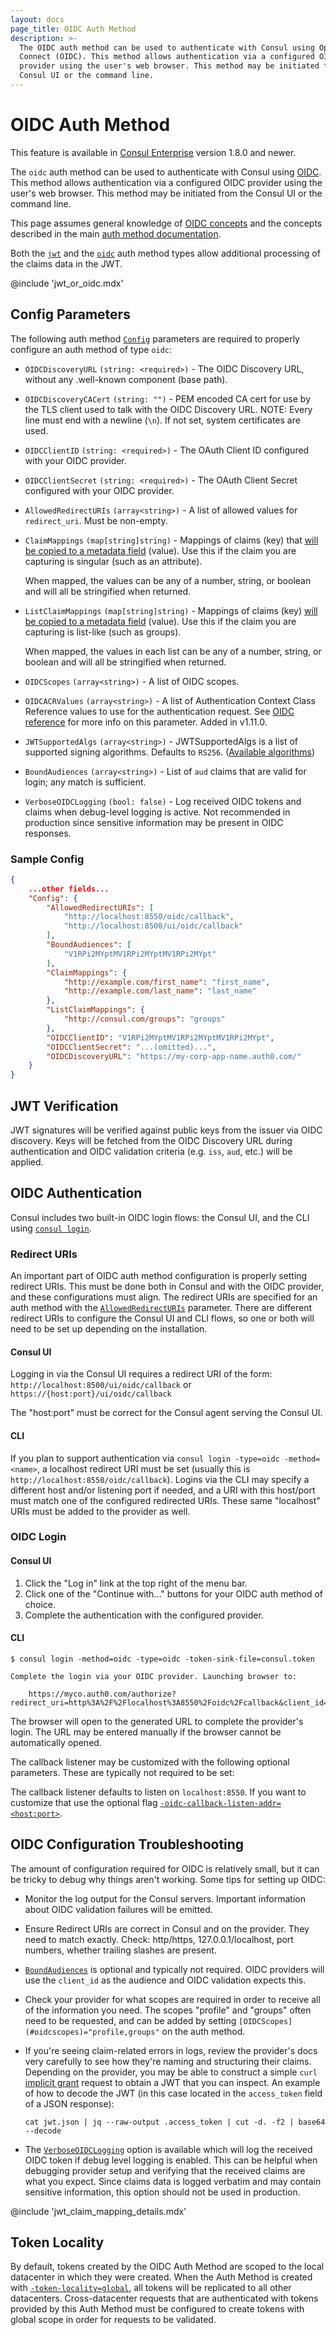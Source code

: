 ```yaml
---
layout: docs
page_title: OIDC Auth Method
description: >-
  The OIDC auth method can be used to authenticate with Consul using OpenID
  Connect (OIDC). This method allows authentication via a configured OIDC
  provider using the user's web browser. This method may be initiated from the
  Consul UI or the command line.
---
```


# OIDC Auth Method

<EnterpriseAlert />

This feature is available in [Consul
Enterprise](https://www.hashicorp.com/products/consul/) version 1.8.0 and
newer.

The `oidc` auth method can be used to authenticate with Consul using
[OIDC](https://en.wikipedia.org/wiki/OpenID_Connect). This method allows
authentication via a configured OIDC provider using the user's web browser.
This method may be initiated from the Consul UI or the command line.

This page assumes general knowledge of [OIDC
concepts](https://developer.okta.com/blog/2017/07/25/oidc-primer-part-1) and
the concepts described in the main [auth method
documentation](/docs/security/acl/auth-methods).

Both the [`jwt`](/docs/security/acl/auth-methods/jwt) and the
[`oidc`](/docs/security/acl/auth-methods/oidc) auth method types allow additional
processing of the claims data in the JWT.

@include 'jwt_or_oidc.mdx'

## Config Parameters

The following auth method [`Config`](/api/acl/auth-methods#config)
parameters are required to properly configure an auth method of type
`oidc`:

- `OIDCDiscoveryURL` `(string: <required>)` - The OIDC Discovery URL, without any
  .well-known component (base path).

- `OIDCDiscoveryCACert` `(string: "")` - PEM encoded CA cert for use by the TLS
  client used to talk with the OIDC Discovery URL. NOTE: Every line must end
  with a newline (`\n`). If not set, system certificates are used.

- `OIDCClientID` `(string: <required>)` - The OAuth Client ID configured with
  your OIDC provider.

- `OIDCClientSecret` `(string: <required>)` - The OAuth Client Secret configured with
  your OIDC provider.

- `AllowedRedirectURIs` `(array<string>)` - A list of allowed
  values for `redirect_uri`. Must be non-empty.

- `ClaimMappings` `(map[string]string)` - Mappings of claims (key) that
  [will be copied to a metadata field](#trusted-identity-attributes-via-claim-mappings)
  (value). Use this if the claim you are capturing is singular (such as an attribute).

  When mapped, the values can be any of a number, string, or boolean and will
  all be stringified when returned.

- `ListClaimMappings` `(map[string]string)` - Mappings of claims (key)
  [will be copied to a metadata field](#trusted-identity-attributes-via-claim-mappings)
  (value). Use this if the claim you are capturing is list-like (such as groups).

  When mapped, the values in each list can be any of a number, string, or
  boolean and will all be stringified when returned.

- `OIDCScopes` `(array<string>)` - A list of OIDC scopes.

- `OIDCACRValues` `(array<string>)` - A list of Authentication Context Class Reference values to use for the authentication request. See [OIDC reference](https://openid.net/specs/openid-connect-core-1_0.html#rfc.section.3.1.2.1) for more info on this parameter.  Added in v1.11.0.

- `JWTSupportedAlgs` `(array<string>)` - JWTSupportedAlgs is a list of
  supported signing algorithms. Defaults to `RS256`. ([Available
  algorithms](https://github.com/hashicorp/consul/blob/main/vendor/github.com/coreos/go-oidc/jose.go#L7))

- `BoundAudiences` `(array<string>)` - List of `aud` claims that are valid for
  login; any match is sufficient.

- `VerboseOIDCLogging` `(bool: false)` - Log received OIDC tokens and claims when
  debug-level logging is active. Not recommended in production since sensitive
  information may be present in OIDC responses.

### Sample Config

```json
{
    ...other fields...
    "Config": {
        "AllowedRedirectURIs": [
            "http://localhost:8550/oidc/callback",
            "http://localhost:8500/ui/oidc/callback"
        ],
        "BoundAudiences": [
            "V1RPi2MYptMV1RPi2MYptMV1RPi2MYpt"
        ],
        "ClaimMappings": {
            "http://example.com/first_name": "first_name",
            "http://example.com/last_name": "last_name"
        },
        "ListClaimMappings": {
            "http://consul.com/groups": "groups"
        },
        "OIDCClientID": "V1RPi2MYptMV1RPi2MYptMV1RPi2MYpt",
        "OIDCClientSecret": "...(omitted)...",
        "OIDCDiscoveryURL": "https://my-corp-app-name.auth0.com/"
    }
}
```

## JWT Verification

JWT signatures will be verified against public keys from the issuer via OIDC
discovery. Keys will be fetched from the OIDC Discovery URL during
authentication and OIDC validation criteria (e.g. `iss`, `aud`, etc.) will be
applied.

## OIDC Authentication

Consul includes two built-in OIDC login flows: the Consul UI, and the CLI using
[`consul login`](/commands/login).

### Redirect URIs

An important part of OIDC auth method configuration is properly setting
redirect URIs. This must be done both in Consul and with the OIDC provider, and
these configurations must align. The redirect URIs are specified for an auth
method with the [`AllowedRedirectURIs`](#allowedredirecturis) parameter. There
are different redirect URIs to configure the Consul UI and CLI flows, so one or
both will need to be set up depending on the installation.

#### Consul UI

Logging in via the Consul UI requires a redirect URI of the form:
`http://localhost:8500/ui/oidc/callback` or
`https://{host:port}/ui/oidc/callback`

The "host:port" must be correct for the Consul agent serving the Consul UI.

#### CLI

If you plan to support authentication via `consul login -type=oidc -method=<name>`, a localhost redirect URI must be set (usually this is
`http://localhost:8550/oidc/callback`). Logins via the CLI may specify a
different host and/or listening port if needed, and a URI with this host/port
must match one of the configured redirected URIs. These same "localhost" URIs
must be added to the provider as well.

### OIDC Login

#### Consul UI

1. Click the "Log in" link at the top right of the menu bar.
2. Click one of the "Continue with..." buttons for your OIDC auth method of choice.
3. Complete the authentication with the configured provider.

#### CLI

```shell-session
$ consul login -method=oidc -type=oidc -token-sink-file=consul.token

Complete the login via your OIDC provider. Launching browser to:

    https://myco.auth0.com/authorize?redirect_uri=http%3A%2F%2Flocalhost%3A8550%2Foidc%2Fcallback&client_id=r3qXc2bix9eF...
```

The browser will open to the generated URL to complete the provider's login.
The URL may be entered manually if the browser cannot be automatically opened.

The callback listener may be customized with the following optional parameters.
These are typically not required to be set:

The callback listener defaults to listen on `localhost:8550`. If you want to
customize that use the optional flag
[`-oidc-callback-listen-addr=<host:port>`](/commands/login#oidc-callback-listen-addr).

## OIDC Configuration Troubleshooting

The amount of configuration required for OIDC is relatively small, but it can
be tricky to debug why things aren't working. Some tips for setting up OIDC:

- Monitor the log output for the Consul servers. Important information about
  OIDC validation failures will be emitted.

- Ensure Redirect URIs are correct in Consul and on the provider. They need to
  match exactly. Check: http/https, 127.0.0.1/localhost, port numbers, whether
  trailing slashes are present.

- [`BoundAudiences`](#boundaudiences) is optional and typically
  not required. OIDC providers will use the `client_id` as the audience and
  OIDC validation expects this.

- Check your provider for what scopes are required in order to receive all of
  the information you need. The scopes "profile" and "groups" often need to be
  requested, and can be added by setting
  `[OIDCScopes](#oidcscopes)="profile,groups"` on the auth method.

- If you're seeing claim-related errors in logs, review the provider's docs
  very carefully to see how they're naming and structuring their claims.
  Depending on the provider, you may be able to construct a simple `curl`
  [implicit grant](https://developer.okta.com/blog/2018/05/24/what-is-the-oauth2-implicit-grant-type)
  request to obtain a JWT that you can inspect. An example of how to decode the
  JWT (in this case located in the `access_token` field of a JSON response):

      cat jwt.json | jq --raw-output .access_token | cut -d. -f2 | base64 --decode

- The [`VerboseOIDCLogging`](#verboseoidclogging) option is available which
  will log the received OIDC token if debug level logging is enabled. This can
  be helpful when debugging provider setup and verifying that the received
  claims are what you expect. Since claims data is logged verbatim and may
  contain sensitive information, this option should not be used in production.

@include 'jwt_claim_mapping_details.mdx'

## Token Locality

By default, tokens created by the OIDC Auth Method are scoped to the local datacenter in which they were created. When the
Auth Method is created with [`-token-locality=global`](/commands/acl/auth-method/create#token-locality),
all tokens will be replicated to all other datacenters. Cross-datacenter requests
that are authenticated with tokens provided by this Auth Method must be configured
to create tokens with global scope in order for requests to be validated.
